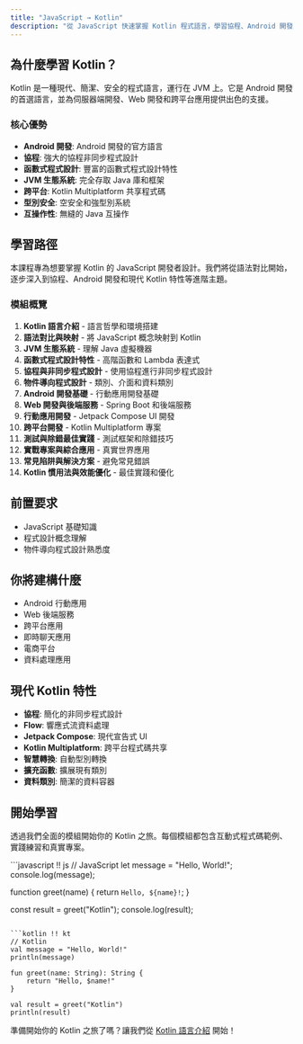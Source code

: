 ```yaml
---
title: "JavaScript → Kotlin"
description: "從 JavaScript 快速掌握 Kotlin 程式語言，學習協程、Android 開發、函數式程式設計和 JVM 生態系統"
---
```

## 為什麼學習 Kotlin？

Kotlin 是一種現代、簡潔、安全的程式語言，運行在 JVM 上。它是 Android 開發的首選語言，並為伺服器端開發、Web 開發和跨平台應用提供出色的支援。

### 核心優勢

- **Android 開發**: Android 開發的官方語言
- **協程**: 強大的協程非同步程式設計
- **函數式程式設計**: 豐富的函數式程式設計特性
- **JVM 生態系統**: 完全存取 Java 庫和框架
- **跨平台**: Kotlin Multiplatform 共享程式碼
- **型別安全**: 空安全和強型別系統
- **互操作性**: 無縫的 Java 互操作

## 學習路徑

本課程專為想要掌握 Kotlin 的 JavaScript 開發者設計。我們將從語法對比開始，逐步深入到協程、Android 開發和現代 Kotlin 特性等進階主題。

### 模組概覽

1. **Kotlin 語言介紹** - 語言哲學和環境搭建
2. **語法對比與映射** - 將 JavaScript 概念映射到 Kotlin
3. **JVM 生態系統** - 理解 Java 虛擬機器
4. **函數式程式設計特性** - 高階函數和 Lambda 表達式
5. **協程與非同步程式設計** - 使用協程進行非同步程式設計
6. **物件導向程式設計** - 類別、介面和資料類別
7. **Android 開發基礎** - 行動應用開發基礎
8. **Web 開發與後端服務** - Spring Boot 和後端服務
9. **行動應用開發** - Jetpack Compose UI 開發
10. **跨平台開發** - Kotlin Multiplatform 專案
11. **測試與除錯最佳實踐** - 測試框架和除錯技巧
12. **實戰專案與綜合應用** - 真實世界應用
13. **常見陷阱與解決方案** - 避免常見錯誤
14. **Kotlin 慣用法與效能優化** - 最佳實踐和優化

## 前置要求

- JavaScript 基礎知識
- 程式設計概念理解
- 物件導向程式設計熟悉度

## 你將建構什麼

- Android 行動應用
- Web 後端服務
- 跨平台應用
- 即時聊天應用
- 電商平台
- 資料處理應用

## 現代 Kotlin 特性

- **協程**: 簡化的非同步程式設計
- **Flow**: 響應式流資料處理
- **Jetpack Compose**: 現代宣告式 UI
- **Kotlin Multiplatform**: 跨平台程式碼共享
- **智慧轉換**: 自動型別轉換
- **擴充函數**: 擴展現有類別
- **資料類別**: 簡潔的資料容器

## 開始學習

透過我們全面的模組開始你的 Kotlin 之旅。每個模組都包含互動式程式碼範例、實踐練習和真實專案。

<UniversalEditor title="Hello Kotlin" compare={true}>
```javascript !! js
// JavaScript
let message = "Hello, World!";
console.log(message);

function greet(name) {
    return `Hello, ${name}!`;
}

const result = greet("Kotlin");
console.log(result);
```

```kotlin !! kt
// Kotlin
val message = "Hello, World!"
println(message)

fun greet(name: String): String {
    return "Hello, $name!"
}

val result = greet("Kotlin")
println(result)
```
</UniversalEditor>

準備開始你的 Kotlin 之旅了嗎？讓我們從 [Kotlin 語言介紹](/js2kotlin/module-00-kotlin-introduction) 開始！ 